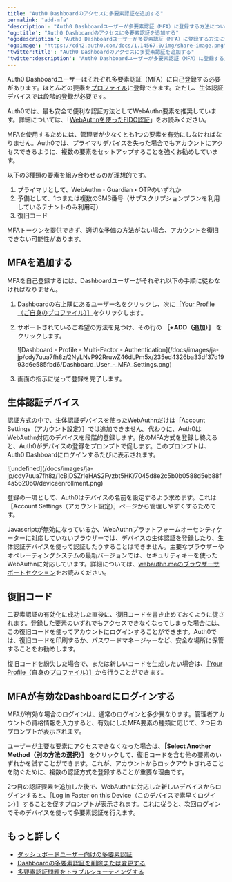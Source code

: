 ```yaml
---
title: "Auth0 Dashboardのアクセスに多要素認証を追加する"
permalink: "add-mfa"
'description': "Auth0 Dashboardユーザーが多要素認証（MFA）に登録する方法について説明します。"
'og:title': "Auth0 Dashboardのアクセスに多要素認証を追加する"
'og:description': "Auth0 Dashboardユーザーが多要素認証（MFA）に登録する方法について説明します。"
'og:image': "https://cdn2.auth0.com/docs/1.14567.0/img/share-image.png"
'twitter:title': "Auth0 Dashboardのアクセスに多要素認証を追加する"
'twitter:description': "Auth0 Dashboardユーザーが多要素認証（MFA）に登録する方法について説明します。"
---
```


<Tooltip data-tooltip-id="react-containers-DefinitionTooltip-0" href="/docs/ja-jp/glossary?term=auth0-dashboard" tip="Auth0 Dashboard: サービスを構成するためのAuth0の主製品。" cta="用語集の表示">Auth0 Dashboard</Tooltip>ユーザーはそれぞれ多要素認証（<Tooltip data-tooltip-id="react-containers-DefinitionTooltip-0" href="/docs/ja-jp/glossary?term=multifactor-authentication" tip="多要素認証（MFA）: ユーザー名とパスワードに加えて、SMS経由のコードなどの要素を使用するユーザー認証プロセス。" cta="用語集の表示">MFA</Tooltip>）に自己登録する必要があります。ほとんどの要素を[プロファイル](https://manage.auth0.com/#/profile)に登録できます。ただし、生体認証デバイスでは段階的登録が必要です。

<Callout icon="file-lines" color="#0EA5E9" iconType="regular">

Auth0では、最も安全で便利な認証方法としてWebAuthn要素を推奨しています。詳細については、「[WebAuthnを使ったFIDO認証](/docs/ja-jp/secure/multi-factor-authentication/fido-authentication-with-webauthn)」をお読みください。

</Callout>

<Warning>

MFAを使用するためには、管理者が少なくとも1つの要素を有効にしなければなりません。Auth0では、プライマリデバイスを失った場合でもアカウントにアクセスできるように、複数の要素をセットアップすることを強くお勧めしています。

以下の3種類の要素を組み合わせるのが理想的です。

1. プライマリとして、WebAuthn・Guardian・OTPのいずれか
2. 予備として、1つまたは複数のSMS番号（サブスクリプションプランを利用しているテナントのみ利用可）
3. 復旧コード

MFAトークンを提供できず、適切な予備の方法がない場合、アカウントを復旧できない可能性があります。

</Warning>

## MFAを追加する

MFAを自己登録するには、Dashboardユーザーがそれぞれ以下の手順に従わなければなりません。

1. Dashboardの右上隅にあるユーザー名をクリックし、次に[［Your Profile（ご自身のプロファイル）］](https://manage.auth0.com/#/profile)をクリックします。
2. サポートされているご希望の方法を見つけ、その行の **［+ADD（追加）］** をクリックします。

   <Frame>![Dashboard - Profile - Multi-Factor - Authentication](/docs/images/ja-jp/cdy7uua7fh8z/2NyLNvP92RruwZ46dLPm5x/235ed4326ba33df37d1993d6e585fbd6/Dashboard_User_-_MFA_Settings.png)</Frame>

3. 画面の指示に従って登録を完了します。

## 生体認証デバイス

認証方式の中で、生体認証デバイスを使ったWebAuthnだけは［Account Settings（アカウント設定）］では追加できません。代わりに、Auth0はWebAuthn対応のデバイスを段階的登録します。他のMFA方式を登録し終えると、Auth0がデバイスの登録をプロンプトで促します。このプロンプトは、Auth0 Dashboardにログインするたびに表示されます。

<Frame>![undefined](/docs/images/ja-jp/cdy7uua7fh8z/1cBjDSZrIeHAS2Fyzbt5HK/7045d8e2c5b0b0588d5eb88f4a5620b0/deviceenrollment.png)</Frame>

登録の一環として、Auth0はデバイスの名前を設定するよう求めます。これは［Account Settings（アカウント設定）］ページから管理しやすくするためです。

Javascriptが無効になっているか、WebAuthnプラットフォームオーセンティケーターに対応していないブラウザーでは、デバイスの生体認証を登録したり、生体認証デバイスを使って認証したりすることはできません。主要なブラウザーやオペレーティングシステムの最新バージョンでは、セキュリティキーを使ったWebAuthnに対応しています。詳細については、[webauthn.meのブラウザーサポートセクション](https://webauthn.me/browser-support)をお読みください。

## 復旧コード

二要素認証の有効化に成功した直後に、復旧コードを書き止めておくように促されます。登録した要素のいずれでもアクセスできなくなってしまった場合には、この復旧コードを使ってアカウントにログインすることができます。Auth0では、復旧コードを印刷するか、パスワードマネージャーなど、安全な場所に保管することをお勧めします。

復旧コードを紛失した場合で、または新しいコードを生成したい場合は、[［Your Profile（自身のプロファイル）］](https://manage.auth0.com/#/profile)から行うことができます。

## MFAが有効なDashboardにログインする

MFAが有効な場合のログインは、通常のログインと多少異なります。管理者アカウントの資格情報を入力すると、有効にしたMFA要素の種類に応じて、2つ目のプロンプトが表示されます。

ユーザーが主要な要素にアクセスできなくなった場合は、**［Select Another Method（別の方法の選択）］** をクリックして、復旧コードを含む他の要素のいずれかを試すことができます。これが、アカウントからロックアウトされることを防ぐために、複数の認証方式を登録することが重要な理由です。

2つ目の認証要素を追加した後で、WebAuthnに対応した新しいデバイスからログインすると、［Log in Faster on this Device（このデバイスで素早くログイン）］することを促すプロンプトが表示されます。これに従うと、次回ログインでそのデバイスを使って多要素認証を行えます。

## もっと詳しく

* [ダッシュボードユーザー向けの多要素認証](/docs/ja-jp/get-started/manage-dashboard-access/add-change-remove-mfa)
* [Dashboardの多要素認証を削除または変更する](/docs/ja-jp/get-started/manage-dashboard-access/add-change-remove-mfa/remove-or-change-dashboard-multi-factor-authentication)
* [多要素認証問題をトラブルシューティングする](/docs/ja-jp/troubleshoot/authentication-issues/troubleshoot-mfa-issues)